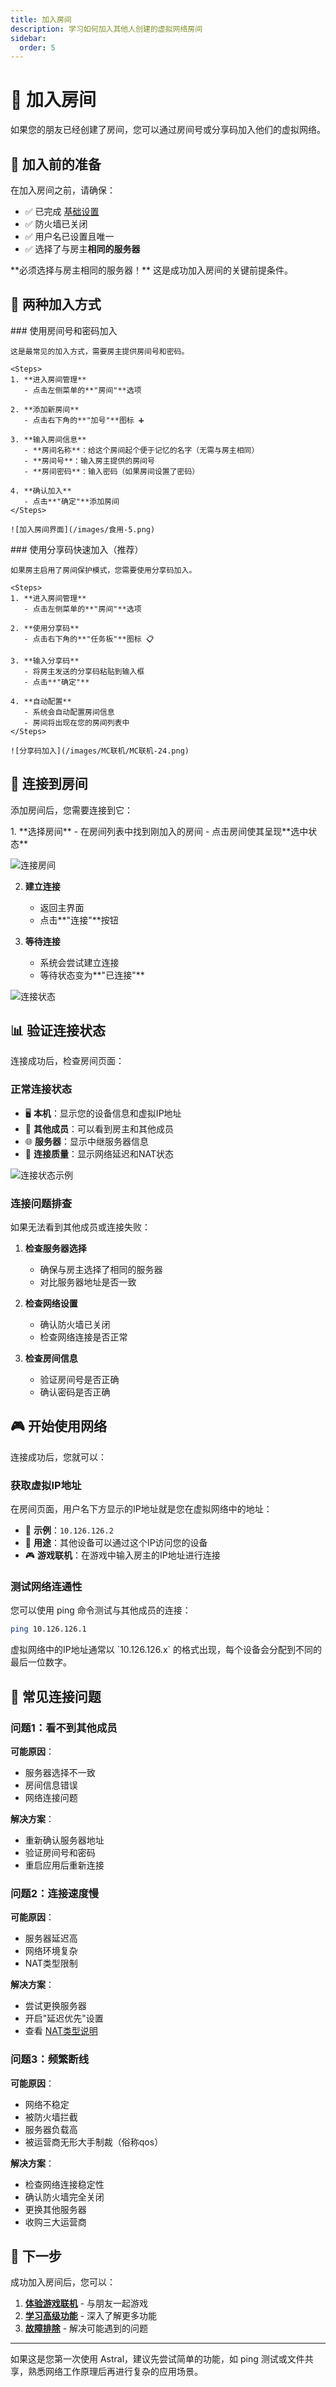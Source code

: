 ```yaml
---
title: 加入房间
description: 学习如何加入其他人创建的虚拟网络房间
sidebar:
  order: 5
---
```



# 🚪 加入房间

如果您的朋友已经创建了房间，您可以通过房间号或分享码加入他们的虚拟网络。

## 🎯 加入前的准备

在加入房间之前，请确保：

- ✅ 已完成 [基础设置](/quick-start/basic-settings)
- ✅ 防火墙已关闭
- ✅ 用户名已设置且唯一
- ✅ 选择了与房主**相同的服务器**

<Aside type="caution" title="服务器选择重要提醒">
**必须选择与房主相同的服务器！** 这是成功加入房间的关键前提条件。
</Aside>

## 📱 两种加入方式

<Tabs>
  <TabItem label="房间号加入">
    ### 使用房间号和密码加入

    这是最常见的加入方式，需要房主提供房间号和密码。

    <Steps>
    1. **进入房间管理**
       - 点击左侧菜单的**"房间"**选项

    2. **添加新房间**
       - 点击右下角的**"加号"**图标 ➕

    3. **输入房间信息**
       - **房间名称**：给这个房间起个便于记忆的名字（无需与房主相同）
       - **房间号**：输入房主提供的房间号
       - **房间密码**：输入密码（如果房间设置了密码）

    4. **确认加入**
       - 点击**"确定"**添加房间
    </Steps>

    ![加入房间界面](/images/食用-5.png)
  </TabItem>

  <TabItem label="分享码加入（推荐）">
    ### 使用分享码快速加入（推荐）

    如果房主启用了房间保护模式，您需要使用分享码加入。

    <Steps>
    1. **进入房间管理**
       - 点击左侧菜单的**"房间"**选项

    2. **使用分享码**
       - 点击右下角的**"任务板"**图标 📋

    3. **输入分享码**
       - 将房主发送的分享码粘贴到输入框
       - 点击**"确定"**

    4. **自动配置**
       - 系统会自动配置房间信息
       - 房间将出现在您的房间列表中
    </Steps>

    ![分享码加入](/images/MC联机/MC联机-24.png)
  </TabItem>
</Tabs>

## 🔗 连接到房间

添加房间后，您需要连接到它：

<Steps>
1. **选择房间**
   - 在房间列表中找到刚加入的房间
   - 点击房间使其呈现**选中状态**

![连接房间](/images/食用-9.png)

2. **建立连接**
   - 返回主界面
   - 点击**"连接"**按钮

3. **等待连接**
   - 系统会尝试建立连接
   - 等待状态变为**"已连接"**
</Steps>

![连接状态](/images/食用-6.png)

## 📊 验证连接状态

连接成功后，检查房间页面：

### 正常连接状态
- 🖥️ **本机**：显示您的设备信息和虚拟IP地址
- 👥 **其他成员**：可以看到房主和其他成员
- 🌐 **服务器**：显示中继服务器信息
- 📡 **连接质量**：显示网络延迟和NAT状态

![连接状态示例](/images/MC联机/MC联机-26.png)

### 连接问题排查
如果无法看到其他成员或连接失败：

1. **检查服务器选择**
   - 确保与房主选择了相同的服务器
   - 对比服务器地址是否一致

2. **检查网络设置**
   - 确认防火墙已关闭
   - 检查网络连接是否正常

3. **检查房间信息**
   - 验证房间号是否正确
   - 确认密码是否正确

## 🎮 开始使用网络

连接成功后，您就可以：

### 获取虚拟IP地址
在房间页面，用户名下方显示的IP地址就是您在虚拟网络中的地址：
- 📍 **示例**：`10.126.126.2`
- 🎯 **用途**：其他设备可以通过这个IP访问您的设备
- 🎮 **游戏联机**：在游戏中输入房主的IP地址进行连接

### 测试网络连通性
您可以使用 ping 命令测试与其他成员的连接：
```bash
ping 10.126.126.1
```

<Aside type="tip" title="关于IP地址">
虚拟网络中的IP地址通常以 `10.126.126.x` 的格式出现，每个设备会分配到不同的最后一位数字。
</Aside>

## 🔄 常见连接问题

### 问题1：看不到其他成员
**可能原因**：
- 服务器选择不一致
- 房间信息错误
- 网络连接问题

**解决方案**：
- 重新确认服务器地址
- 验证房间号和密码
- 重启应用后重新连接

### 问题2：连接速度慢
**可能原因**：
- 服务器延迟高
- 网络环境复杂
- NAT类型限制

**解决方案**：
- 尝试更换服务器
- 开启"延迟优先"设置
- 查看 [NAT类型说明](/troubleshooting/nat-types)

### 问题3：频繁断线
**可能原因**：
- 网络不稳定
- 被防火墙拦截
- 服务器负载高
- 被运营商无形大手制裁（俗称qos）

**解决方案**：
- 检查网络连接稳定性
- 确认防火墙完全关闭
- 更换其他服务器
- 收购三大运营商

## 🎯 下一步

成功加入房间后，您可以：

1. **[体验游戏联机](/advanced/game-multiplayer)** - 与朋友一起游戏
2. **[学习高级功能](/user-guide)** - 深入了解更多功能
3. **[故障排除](/troubleshooting)** - 解决可能遇到的问题

---

<Aside type="note" title="温馨提示">
如果这是您第一次使用 Astral，建议先尝试简单的功能，如 ping 测试或文件共享，熟悉网络工作原理后再进行复杂的应用场景。
</Aside>
